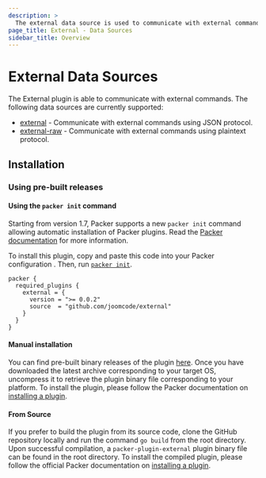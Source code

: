 ```yaml
---
description: >
  The external data source is used to communicate with external commands.
page_title: External - Data Sources
sidebar_title: Overview
---
```


# External Data Sources

The External plugin is able to communicate with external commands.
The following data sources are currently supported:

- [external](/packer/plugins/datasources/external/external) - Communicate with external commands
  using JSON protocol.
- [external-raw](/packer/plugins/datasources/external/raw) - Communicate with external commands
  using plaintext protocol.

## Installation

### Using pre-built releases

#### Using the `packer init` command

Starting from version 1.7, Packer supports a new `packer init` command allowing
automatic installation of Packer plugins. Read the
[Packer documentation](https://www.packer.io/docs/commands/init) for more information.

To install this plugin, copy and paste this code into your Packer configuration .
Then, run [`packer init`](https://www.packer.io/docs/commands/init).

```hcl
packer {
  required_plugins {
    external = {
      version = ">= 0.0.2"
      source  = "github.com/joomcode/external"
    }
  }
}
```

#### Manual installation

You can find pre-built binary releases of the plugin [here](https://github.com/joomcode/packer-plugin-external/releases).
Once you have downloaded the latest archive corresponding to your target OS,
uncompress it to retrieve the plugin binary file corresponding to your platform.
To install the plugin, please follow the Packer documentation on
[installing a plugin](https://www.packer.io/docs/extending/plugins/#installing-plugins).


#### From Source

If you prefer to build the plugin from its source code, clone the GitHub
repository locally and run the command `go build` from the root
directory. Upon successful compilation, a `packer-plugin-external` plugin
binary file can be found in the root directory.
To install the compiled plugin, please follow the official Packer documentation
on [installing a plugin](https://www.packer.io/docs/extending/plugins/#installing-plugins).
